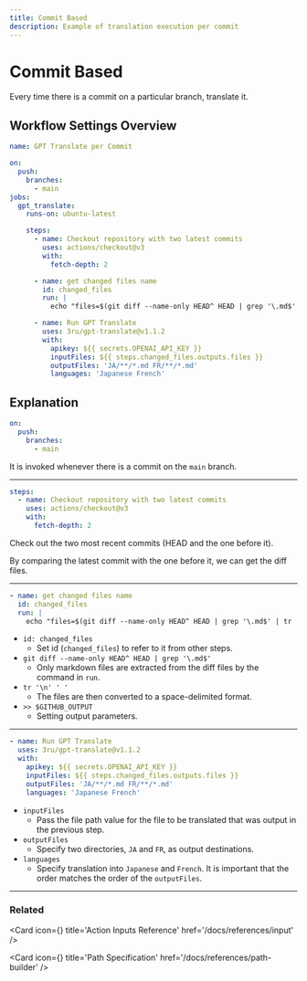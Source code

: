 ```yaml
---
title: Commit Based
description: Example of translation execution per commit
---
```



# Commit Based

Every time there is a commit on a particular branch, translate it.

## Workflow Settings Overview

```yaml filename="gpt-translate-commit.yml"
name: GPT Translate per Commit

on:
  push:
    branches:
      - main
jobs:
  gpt_translate:
    runs-on: ubuntu-latest

    steps:
      - name: Checkout repository with two latest commits
        uses: actions/checkout@v3
        with:
          fetch-depth: 2

      - name: get changed files name
        id: changed_files
        run: |
          echo "files=$(git diff --name-only HEAD^ HEAD | grep '\.md$' | tr '\n' ' ')" >> $GITHUB_OUTPUT

      - name: Run GPT Translate
        uses: 3ru/gpt-translate@v1.1.2
        with:
          apikey: ${{ secrets.OPENAI_API_KEY }}
          inputFiles: ${{ steps.changed_files.outputs.files }}
          outputFiles: 'JA/**/*.md FR/**/*.md'
          languages: 'Japanese French'
```

## Explanation

```yaml {2-4}
on:
  push:
    branches:
      - main
```

It is invoked whenever there is a commit on the `main` branch.

---

```yaml {3-5}
steps:
  - name: Checkout repository with two latest commits
    uses: actions/checkout@v3
    with:
      fetch-depth: 2
```

Check out the two most recent commits (HEAD and the one before it).

By comparing the latest commit with the one before it, we can get the diff files.

---

```yaml {2-4}
- name: get changed files name
  id: changed_files
  run: |
    echo "files=$(git diff --name-only HEAD^ HEAD | grep '\.md$' | tr '\n' ' ')" >> $GITHUB_OUTPUT
```

- `id: changed_files`
  - Set id (`changed_files`) to refer to it from other steps.
- `git diff --name-only HEAD^ HEAD | grep '\.md$'`
  - Only markdown files are extracted from the diff files by the command in `run`.
- `tr '\n' ' '`
  - The files are then converted to a space-delimited format.
- `>> $GITHUB_OUTPUT`
  - Setting output parameters.

---

```yaml {5-7}
- name: Run GPT Translate
  uses: 3ru/gpt-translate@v1.1.2
  with:
    apikey: ${{ secrets.OPENAI_API_KEY }}
    inputFiles: ${{ steps.changed_files.outputs.files }}
    outputFiles: 'JA/**/*.md FR/**/*.md'
    languages: 'Japanese French'
```

- `inputFiles`
  - Pass the file path value for the file to be translated that was output in the previous step.
- `outputFiles`
  - Specify two directories, `JA` and `FR`, as output destinations.
- `languages`
  - Specify translation into `Japanese` and `French`.
    It is important that the order matches the order of the `outputFiles`.

---

### Related

<Card
  icon={<BookOpenIcon />}
  title='Action Inputs Reference'
  href='/docs/references/input'
/>

<Card
  icon={<BookOpenIcon />}
  title='Path Specification'
  href='/docs/references/path-builder'
/>
